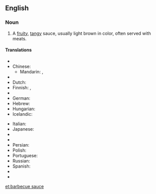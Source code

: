 ==English==
{{wikipedia}}

===Noun===
{{en-noun|sg=[[barbecue]] [[sauce]]|s|-}}

# A [[fruity]], [[tangy]] sauce, usually light brown in color, often served with meats.

====Translations====
{{trans-top|Type of sauce}}
* {{trreq|ar}}
* Chinese:
** Mandarin: {{t|cmn|烤肉醬|sc=Hani}}, {{t|cmn|烤肉酱|tr=kǎoròu jiàng|sc=Hani}}
* {{trreq|cs}}
* Dutch: {{t|nl|barbecuesaus}}
* Finnish: {{t|fi|grillauskastike}},  {{t-|fi|grillikastike}}
* {{trreq|fr}}
* German: {{t|de|Barbecuesauce}}
* Hebrew: {{t|he|רוטב ברביקיו|m}}
* Hungarian: {{t|hu|barbecue-szósz}}
* Icelandic: {{t|is|BBQ-sósa}}
{{trans-mid}}
* Italian: {{t|it|salsa barbecue|f}}
* Japanese: {{t|ja|バーベキューソース}}
* {{trreq|ko}}
* {{trreq|lt}}
* Persian: {{t|fa|سس تنوری}}
* Polish: {{t|pl|sos barbecue|m}}
* Portuguese: {{t|pt|molho barbecue|m}}
* Russian: {{t|ru|соус для барбекью|m|tr=sóus dlja barbek’jú}}
* Spanish: {{t+|es|salsa barbacoa|f}}
* {{trreq|sv}}
* {{trreq|vi}}
{{trans-bottom}}

[[et:barbecue sauce]]